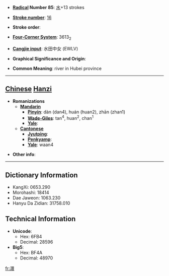 * '''[[Wiktionary:Chinese radical index| Radical]] Number 85''': [[Wiktionary:Chinese radical index 水|水]]+13 strokes

* '''[[Wiktionary:Chinese total strokes index|Stroke number]]''': [[Wiktionary:Chinese total strokes index 16|16]]

* '''Stroke order''': 

* '''[[Wiktionary:Chinese four corner index|Four-Corner System]]''': 3613<sub>2</sub>

* '''[[Wiktionary:Chinese Cangjie index|Cangjie input]]''': 水田中女 (EWLV)

* '''Graphical Significance and Origin''': 

* '''Common Meaning''': river in Hubei province

----

== [[Chinese]] [[Hanzi]] ==

* '''Romanizations'''
** '''[[Mandarin]]'''
*** '''[[Pinyin]]''': dàn (dan4), huán (huan2), zhān (zhan1)
*** '''[[Wade-Giles]]''': tan<sup>4</sup>, huan<sup>2</sup>, chan<sup>1</sup>
*** '''[[Yale]]''': 
** '''[[Cantonese]]'''
*** '''[[Jyutping]]''':
*** '''[[Penkyamp]]''': 
*** '''[[Yale]]''': waan4

* '''Other info''': 

----

== Dictionary Information ==

* KangXi: 0653.290
* Morohashi: 18414
* Dae Jaweon: 1063.230
* Hanyu Da Zidian: 31758.010

== Technical Information ==

* '''Unicode''':
** Hex: 6FB4
** Decimal: 28596
* '''Big5''':
** Hex: BF4A
** Decimal: 48970

[[fr:澴]]